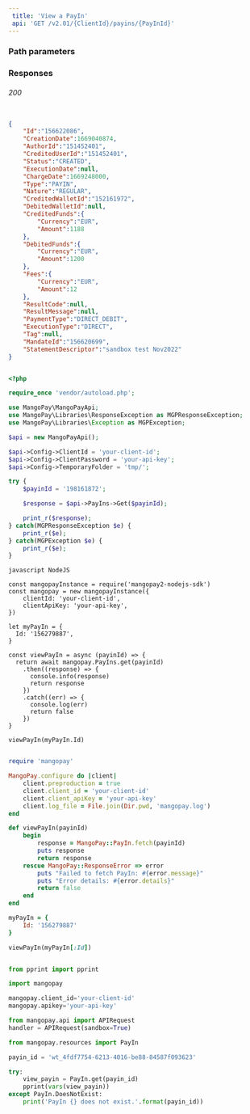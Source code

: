 ```yaml
---  
 title: 'View a PayIn'  
 api: 'GET /v2.01/{ClientId}/payins/{PayInId}'  
---  
```


  

### Path parameters  

<PayInId />  

### Responses  

###### 200   

<IdResponse />  

<CreationDateResponse />  

<AuthorIdResponse />  

<CreditedUserIdResponse />  

<StatusResponse />  

<ExecutionDateResponse />  

<ChargeDateResponse />  

<TypeResponse />  

<NatureResponse />  

<CreditedWalletIdResponse />  

<DebitedWalletIdResponse />  

<CreditedFundsResponse />  

<DebitedFundsResponse />  

<FeesResponse />  

<ResultCodeResponse />  

<ResultMessageResponse />  

<PaymentTypeResponse />  

<ExecutionTypeResponse />  

<TagResponse />  

<MandateIdResponse />  

<StatementDescriptorResponse />  

 <ResponseExample>  

```json 200  

{
    "Id":"156622086",
    "CreationDate":1669040874,
    "AuthorId":"151452401",
    "CreditedUserId":"151452401",
    "Status":"CREATED",
    "ExecutionDate":null,
    "ChargeDate":1669248000,
    "Type":"PAYIN",
    "Nature":"REGULAR",
    "CreditedWalletId":"152161972",
    "DebitedWalletId":null,
    "CreditedFunds":{
        "Currency":"EUR",
        "Amount":1188
    },
    "DebitedFunds":{
        "Currency":"EUR",
        "Amount":1200
    },
    "Fees":{
        "Currency":"EUR",
        "Amount":12
    },
    "ResultCode":null,
    "ResultMessage":null,
    "PaymentType":"DIRECT_DEBIT",
    "ExecutionType":"DIRECT",
    "Tag":null,
    "MandateId":"156620699",
    "StatementDescriptor":"sandbox test Nov2022"
}  

 ```  

 </ResponseExample>  

<RequestExample>  
  
```php PHP  

<?php 

require_once 'vendor/autoload.php';

use MangoPay\MangoPayApi;
use MangoPay\Libraries\ResponseException as MGPResponseException;
use MangoPay\Libraries\Exception as MGPException;

$api = new MangoPayApi();

$api->Config->ClientId = 'your-client-id';
$api->Config->ClientPassword = 'your-api-key';
$api->Config->TemporaryFolder = 'tmp/';

try {
    $payinId = '198161872';

    $response = $api->PayIns->Get($payinId);

    print_r($response);
} catch(MGPResponseException $e) {
    print_r($e);
} catch(MGPException $e) {
    print_r($e);
}  
```  

```  
javascript NodeJS  

const mangopayInstance = require('mangopay2-nodejs-sdk')
const mangopay = new mangopayInstance({
    clientId: 'your-client-id',
    clientApiKey: 'your-api-key',
})

let myPayIn = {
  Id: '156279887',
}

const viewPayIn = async (payinId) => {
  return await mangopay.PayIns.get(payinId)
    .then((response) => {
      console.info(response)
      return response
    })
    .catch((err) => {
      console.log(err)
      return false
    })
}

viewPayIn(myPayIn.Id)  
```  

  
```ruby Ruby  

require 'mangopay'

MangoPay.configure do |client|
    client.preproduction = true
    client.client_id = 'your-client-id'
    client.client_apiKey = 'your-api-key'
    client.log_file = File.join(Dir.pwd, 'mangopay.log')
end

def viewPayIn(payinId)
    begin
        response = MangoPay::PayIn.fetch(payinId)
        puts response
        return response
    rescue MangoPay::ResponseError => error
        puts "Failed to fetch PayIn: #{error.message}"
        puts "Error details: #{error.details}"
        return false
    end
end

myPayIn = {
    Id: '156279887'
}

viewPayIn(myPayIn[:Id])  
```  

  
```python Python  

from pprint import pprint

import mangopay

mangopay.client_id='your-client-id'
mangopay.apikey='your-api-key'

from mangopay.api import APIRequest
handler = APIRequest(sandbox=True)

from mangopay.resources import PayIn

payin_id = 'wt_4fdf7754-6213-4016-be88-84587f093623'

try:
    view_payin = PayIn.get(payin_id)
    pprint(vars(view_payin))
except PayIn.DoesNotExist:
    print('PayIn {} does not exist.'.format(payin_id))  
```  

  
</RequestExample>